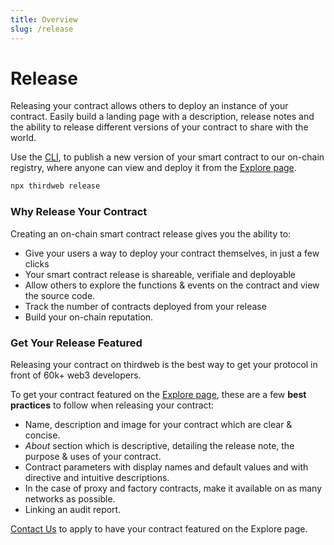 ```yaml
---
title: Overview
slug: /release
---
```



# Release

<p>
  Releasing your contract allows others to deploy an instance of your contract.
  Easily build a landing page with a description, release notes and the ability
  to release different versions of your contract to share with the world.
</p>

<div className="heroGrid">
<div>

<p>

Use the <a href="https://portal.thirdweb.com/cli">CLI</a>,
to publish a new version of your smart contract to our
on-chain registry,
where anyone can view and deploy it from the <a href="https://thirdweb.com/explore">Explore page</a>.

</p>

```bash
npx thirdweb release
```

</div>

<div className="heroGridImageContainer">
  <YoutubeEmbed link={"https://www.youtube.com/embed/itE25mcYpzU"} />
</div>
</div>

### Why Release Your Contract

Creating an on-chain smart contract release gives you the ability to:

- Give your users a way to deploy your contract themselves, in just a few clicks
- Your smart contract release is shareable, verifiale and deployable
- Allow others to explore the functions & events on the contract and view the source code.
- Track the number of contracts deployed from your release
- Build your on-chain reputation.

### Get Your Release Featured

Releasing your contract on thirdweb is the best way to get your protocol in front of 60k+ web3 developers.

To get your contract featured on the <a href="https://thirdweb.com/explore">Explore page</a>, these are a few **best practices** to follow when releasing your contract:

- Name, description and image for your contract which are clear & concise.
- _About_ section which is descriptive, detailing the release note, the purpose & uses of your contract.
- Contract parameters with display names and default values and with directive and intuitive descriptions.
- In the case of proxy and factory contracts, make it available on as many networks as possible.
- Linking an audit report.

[Contact Us](https://form.typeform.com/to/FAwehBFl) to apply to have your contract featured on the Explore page.
